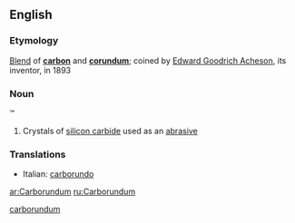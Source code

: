 ==English==
===Etymology===
[[Blend]] of '''[[carbon]]''' and '''[[corundum]]'''; coined by [[w:Edward Goodrich Acheson|Edward Goodrich Acheson]], its inventor, in 1893
[[Category:Portmanteaus|carborundum]]

===Noun===
{{wikipedia}}
{{en-proper noun|-}}&trade;

#Crystals of [[silicon carbide]] used as an [[abrasive]]

===Translations===
{{top}}
*Italian: [[carborundo]]
{{mid}}
{{bottom}}

[[ar:Carborundum]]
[[ru:Carborundum]]